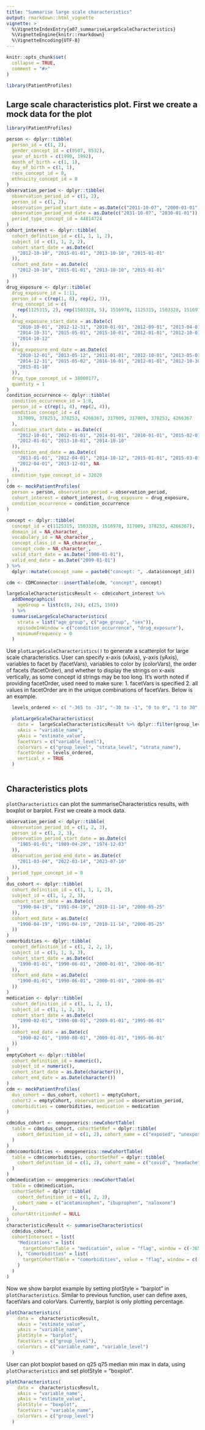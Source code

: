 ```yaml
---
title: "Summarise large scale characteristics"
output: rmarkdown::html_vignette
vignette: >
  %\VignetteIndexEntry{a07_summariseLargeScaleCharacteristics}
  %\VignetteEngine{knitr::rmarkdown}
  %\VignetteEncoding{UTF-8}
---
```


```r
knitr::opts_chunk$set(
  collapse = TRUE,
  comment = "#>"
)
```

```r
library(PatientProfiles)
```

## Large scale characteristics plot. First we create a mock data for the plot

```r
library(PatientProfiles)

person <- dplyr::tibble(
  person_id = c(1, 2),
  gender_concept_id = c(8507, 8532),
  year_of_birth = c(1990, 1992),
  month_of_birth = c(1, 1),
  day_of_birth = c(1, 1),
  race_concept_id = 0,
  ethnicity_concept_id = 0
)
observation_period <- dplyr::tibble(
  observation_period_id = c(1, 2),
  person_id = c(1, 2),
  observation_period_start_date = as.Date(c("2011-10-07", "2000-01-01")),
  observation_period_end_date = as.Date(c("2031-10-07", "2030-01-01")),
  period_type_concept_id = 44814724
)
cohort_interest <- dplyr::tibble(
  cohort_definition_id = c(1, 1, 1, 2),
  subject_id = c(1, 1, 2, 2),
  cohort_start_date = as.Date(c(
    "2012-10-10", "2015-01-01", "2013-10-10", "2015-01-01"
  )),
  cohort_end_date = as.Date(c(
    "2012-10-10", "2015-01-01", "2013-10-10", "2015-01-01"
  ))
)
drug_exposure <- dplyr::tibble(
  drug_exposure_id = 1:11,
  person_id = c(rep(1, 8), rep(2, 3)),
  drug_concept_id = c(
    rep(1125315, 2), rep(1503328, 5), 1516978, 1125315, 1503328, 1516978
  ),
  drug_exposure_start_date = as.Date(c(
    "2010-10-01", "2012-12-31", "2010-01-01", "2012-09-01", "2013-04-01",
    "2014-10-31", "2015-05-01", "2015-10-01", "2012-01-01", "2012-10-01",
    "2014-10-12"
  )),
  drug_exposure_end_date = as.Date(c(
    "2010-12-01", "2013-05-12", "2011-01-01", "2012-10-01", "2013-05-01",
    "2014-12-31", "2015-05-02", "2016-10-01", "2012-01-01", "2012-10-30",
    "2015-01-10"
  )),
  drug_type_concept_id = 38000177,
  quantity = 1
)
condition_occurrence <- dplyr::tibble(
  condition_occurrence_id = 1:8,
  person_id = c(rep(1, 4), rep(2, 4)),
  condition_concept_id = c(
    317009, 378253, 378253, 4266367, 317009, 317009, 378253, 4266367
  ),
  condition_start_date = as.Date(c(
    "2012-10-01", "2012-01-01", "2014-01-01", "2010-01-01", "2015-02-01",
    "2012-01-01", "2013-10-01", "2014-10-10"
  )),
  condition_end_date = as.Date(c(
    "2013-01-01", "2012-04-01", "2014-10-12", "2015-01-01", "2015-03-01",
    "2012-04-01", "2013-12-01", NA
  )),
  condition_type_concept_id = 32020
)
cdm <- mockPatientProfiles(
  person = person, observation_period = observation_period,
  cohort_interest = cohort_interest, drug_exposure = drug_exposure,
  condition_occurrence = condition_occurrence
)

concept <- dplyr::tibble(
  concept_id = c(1125315, 1503328, 1516978, 317009, 378253, 4266367),
  domain_id = NA_character_,
  vocabulary_id = NA_character_,
  concept_class_id = NA_character_,
  concept_code = NA_character_,
  valid_start_date = as.Date("1900-01-01"),
  valid_end_date = as.Date("2099-01-01")
) %>%
  dplyr::mutate(concept_name = paste0("concept: ", .data$concept_id))

cdm <- CDMConnector::insertTable(cdm, "concept", concept)

largeScaleCharacteristicsResult <- cdm$cohort_interest %>%
  addDemographics(
    ageGroup = list(c(0, 24), c(25, 150))
  ) %>%
  summariseLargeScaleCharacteristics(
    strata = list("age_group", c("age_group", "sex")),
    episodeInWindow = c("condition_occurrence", "drug_exposure"),
    minimumFrequency = 0
  )
```

Use `plotLargeScaleCharacteristics()` to generate a scatterplot for large scale characteristics. User can specify x-axis (xAxis), y-axis (yAxis), variables to facet by (facetVars), variables to color by (colorVars), the order of facets (facetOrder), and whether to display the strings on x-axis vertically, as some concept id strings may be too long. It's worth noted if providing facetOrder, used need to make sure: 1. facetVars is specified 2. all values in facetOrder are in the unique combinations of facetVars. Below is an example.

```r
  levels_ordered <- c( "-365 to -31", "-30 to -1", "0 to 0", "1 to 30", "31 to 365")

  plotLargeScaleCharacteristics(
    data =  largeScaleCharacteristicsResult %>% dplyr::filter(group_level  ==  "cohort_1"),
    xAxis = "variable_name",
    yAxis = "estimate_value",
    facetVars = c("variable_level"),
    colorVars = c("group_level", "strata_level", "strata_name"),
    facetOrder = levels_ordered,
    vertical_x = TRUE
  )
  
```


## Characteristics plots
`plotCharacteristics` can plot the summariseCharacteristics results, with boxplot or barplot. First we create a mock data.

```r
observation_period <- dplyr::tibble(
  observation_period_id = c(1, 2, 3),
  person_id = c(1, 2, 3),
  observation_period_start_date = as.Date(c(
    "1985-01-01", "1989-04-29", "1974-12-03"
  )),
  observation_period_end_date = as.Date(c(
    "2011-03-04", "2022-03-14", "2023-07-10"
  )),
  period_type_concept_id = 0
)
dus_cohort <- dplyr::tibble(
  cohort_definition_id = c(1, 1, 1, 2),
  subject_id = c(1, 1, 2, 3),
  cohort_start_date = as.Date(c(
    "1990-04-19", "1991-04-19", "2010-11-14", "2000-05-25"
  )),
  cohort_end_date = as.Date(c(
    "1990-04-19", "1991-04-19", "2010-11-14", "2000-05-25"
  ))
)
comorbidities <- dplyr::tibble(
  cohort_definition_id = c(1, 2, 2, 1),
  subject_id = c(1, 1, 3, 3),
  cohort_start_date = as.Date(c(
    "1990-01-01", "1990-06-01", "2000-01-01", "2000-06-01"
  )),
  cohort_end_date = as.Date(c(
    "1990-01-01", "1990-06-01", "2000-01-01", "2000-06-01"
  ))
)
medication <- dplyr::tibble(
  cohort_definition_id = c(1, 1, 2, 1),
  subject_id = c(1, 1, 2, 3),
  cohort_start_date = as.Date(c(
    "1990-02-01", "1990-08-01", "2009-01-01", "1995-06-01"
  )),
  cohort_end_date = as.Date(c(
    "1990-02-01", "1990-08-01", "2009-01-01", "1995-06-01"
  ))
)
emptyCohort <- dplyr::tibble(
  cohort_definition_id = numeric(),
  subject_id = numeric(),
  cohort_start_date = as.Date(character()),
  cohort_end_date = as.Date(character())
)
cdm <- mockPatientProfiles(
  dus_cohort = dus_cohort, cohort1 = emptyCohort,
  cohort2 = emptyCohort, observation_period = observation_period,
  comorbidities = comorbidities, medication = medication
)

cdm$dus_cohort <- omopgenerics::newCohortTable(
  table = cdm$dus_cohort, cohortSetRef = dplyr::tibble(
    cohort_definition_id = c(1, 2), cohort_name = c("exposed", "unexposed")
  )
)
cdm$comorbidities <- omopgenerics::newCohortTable(
  table = cdm$comorbidities, cohortSetRef = dplyr::tibble(
    cohort_definition_id = c(1, 2), cohort_name = c("covid", "headache")
  )
)
cdm$medication <- omopgenerics::newCohortTable(
  table = cdm$medication,
  cohortSetRef = dplyr::tibble(
    cohort_definition_id = c(1, 2, 3),
    cohort_name = c("acetaminophen", "ibuprophen", "naloxone")
  ),
  cohortAttritionRef = NULL
)
characteristicsResult <- summariseCharacteristics(
  cdm$dus_cohort,
  cohortIntersect = list(
    "Medications" = list(
      targetCohortTable = "medication", value = "flag", window = c(-365, 0)
    ), "Comorbidities" = list(
      targetCohortTable = "comorbidities", value = "flag", window = c(-Inf, 0)
    )
  )
)
```

Now we show barplot example by setting plotStyle = "barplot" in `plotCharacteristics`. Similar to previous function, user can define axes, facetVars and colorVars. Currently, barplot is only plotting percentage.
```r
plotCharacteristics(
    data =  characteristicsResult,
    xAxis = "estimate_value",
    yAxis = "variable_name",
    plotStyle = "barplot",
    facetVars = c("group_level"),
    colorVars = c("variable_name", "variable_level")
  )

```

User can plot boxplot based on q25 q75 median min max in data, using `plotCharacteristics` and set plotStyle = "boxplot".
```r
plotCharacteristics(
    data =  characteristicsResult,
    xAxis = "variable_name",
    yAxis = "estimate_value",
    plotStyle = "boxplot",
    facetVars = "variable_name",
    colorVars = c("group_level")
  )
```
